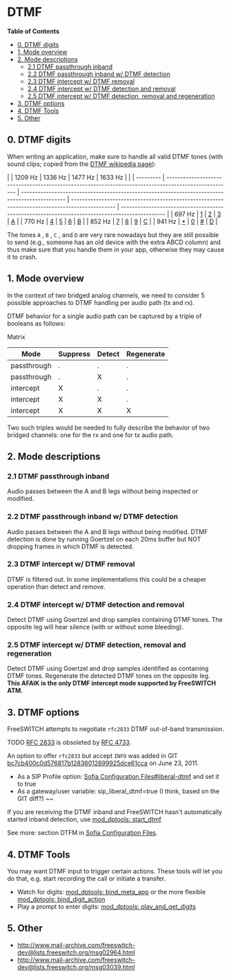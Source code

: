 
# DTMF 

 

**Table of Contents**

* [0\. DTMF digits](#0-dtmf-digits)
* [1\. Mode overview](#1-mode-overview)
* [2\. Mode descriptions](#2-mode-descriptions)  
   * [2.1 DTMF passthrough inband](#21-dtmf-passthrough-inband)  
   * [2.2 DTMF passthrough inband w/ DTMF detection](#22-dtmf-passthrough-inband-w-dtmf-detection)  
   * [2.3 DTMF intercept w/ DTMF removal](#23-dtmf-intercept-w-dtmf-removal)  
   * [2.4 DTMF intercept w/ DTMF detection and removal](#24-dtmf-intercept-w-dtmf-detection-and-removal)  
   * [2.5 DTMF intercept w/ DTMF detection, removal and regeneration](#25-dtmf-intercept-w-dtmf-detection-removal-and-regeneration)
* [3\. DTMF options](#3-dtmf-options)
* [4\. DTMF Tools](#4-dtmf-tools)
* [5\. Other](#5-other)

## 0\. DTMF digits

When writing an application, make sure to handle all valid DTMF tones (with sound clips; copied from the [DTMF wikipedia page](https://en.wikipedia.org/wiki/Dual-tone%5Fmulti-frequency%5Fsignaling##,%5F%2A,%5FA,%5FB,%5FC,%5Fand%5FD)):

  
| | 1209 Hz | 1336 Hz                                                                                               | 1477 Hz                                                                                        | 1633 Hz                                                                                        |                                                                                                |
| --------- | ----------------------------------------------------------------------------------------------------- | ---------------------------------------------------------------------------------------------- | ---------------------------------------------------------------------------------------------- | ---------------------------------------------------------------------------------------------- |
| 697 Hz    | [1](https://freeswitch.org//upload.wikimedia.org/wikipedia/commons/b/bf/Dtmf1.ogg "Dtmf1.ogg")        | [2](https://freeswitch.org//upload.wikimedia.org/wikipedia/commons/7/7d/Dtmf2.ogg "Dtmf2.ogg") | [3](https://freeswitch.org//upload.wikimedia.org/wikipedia/commons/2/28/Dtmf3.ogg "Dtmf3.ogg") | [A](https://freeswitch.org//upload.wikimedia.org/wikipedia/commons/d/d5/DtmfA.ogg "DtmfA.ogg") |
| 770 Hz    | [4](https://freeswitch.org//upload.wikimedia.org/wikipedia/commons/9/9f/Dtmf4.ogg "Dtmf4.ogg")        | [5](https://freeswitch.org//upload.wikimedia.org/wikipedia/commons/1/1c/Dtmf5.ogg "Dtmf5.ogg") | [6](https://freeswitch.org//upload.wikimedia.org/wikipedia/commons/7/7b/Dtmf6.ogg "Dtmf6.ogg") | [B](https://freeswitch.org//upload.wikimedia.org/wikipedia/commons/5/5a/DtmfB.ogg "DtmfB.ogg") |
| 852 Hz    | [7](https://freeswitch.org//upload.wikimedia.org/wikipedia/commons/9/9f/Dtmf7.ogg "Dtmf7.ogg")        | [8](https://freeswitch.org//upload.wikimedia.org/wikipedia/commons/f/f7/Dtmf8.ogg "Dtmf8.ogg") | [9](https://freeswitch.org//upload.wikimedia.org/wikipedia/commons/5/59/Dtmf9.ogg "Dtmf9.ogg") | [C](https://freeswitch.org//upload.wikimedia.org/wikipedia/commons/9/96/DtmfC.ogg "DtmfC.ogg") |
| 941 Hz    | [\*](https://freeswitch.org//upload.wikimedia.org/wikipedia/commons/e/e7/DtmfStar.ogg "DtmfStar.ogg") | [0](https://freeswitch.org//upload.wikimedia.org/wikipedia/commons/2/2d/Dtmf0.ogg "Dtmf0.ogg") | [#](https://freeswitch.org//upload.wikimedia.org/wikipedia/commons/c/c4/Dtmf-.ogg "Dtmf-.ogg") | [D](https://freeswitch.org//upload.wikimedia.org/wikipedia/commons/9/99/DtmfD.ogg "DtmfD.ogg") |

The tones `A` , `B` , `C` , and `D` are very rare nowadays but they are still possible to send (e.g., someone has an old device with the extra ABCD column) and thus make sure that you handle them in your app, otherwise they may cause it to crash.

## 1\. Mode overview

In the context of two bridged analog channels, we need to consider 5 possible approaches to DTMF handling per audio path (tx and rx).

DTMF behavior for a single audio path can be captured by a triple of booleans as follows:

Matrix

| Mode        | Suppress | Detect | Regenerate |
| ----------- | -------- | ------ | ---------- |
| passthrough | .        | .      | .          |
| passthrough | .        | X      | .          |
| intercept   | X        | .      | .          |
| intercept   | X        | X      | .          |
| intercept   | X        | X      | X          |

Two such triples would be needed to fully describe the behavior of two bridged channels: one for the rx and one for tx audio path.

## 2\. Mode descriptions

### 2.1 DTMF passthrough inband

Audio passes between the A and B legs without being inspected or modified.

### 2.2 DTMF passthrough inband w/ DTMF detection

Audio passes between the A and B legs without being modified. DTMF detection is done by running Goertzel on each 20ms buffer but NOT dropping frames in which DTMF is detected.

### 2.3 DTMF intercept w/ DTMF removal

DTMF is filtered out. In some implementations this could be a cheaper operation than detect and remove.

### 2.4 DTMF intercept w/ DTMF detection and removal

Detect DTMF using Goertzel and drop samples containing DTMF tones. The opposite leg will hear silence (with or without some bleeding).

### 2.5 DTMF intercept w/ DTMF detection, removal and regeneration

Detect DTMF using Goertzel and drop samples identified as containing DTMF tones. Regenerate the detected DTMF tones on the opposite leg. **This AFAIK is the only DTMF intercept mode supported by FreeSWITCH ATM.**

## 3\. DTMF options

FreeSWITCH attempts to negotiate `rfc2833` DTMF out-of-band transmission.

TODO [RFC 2833](https://tools.ietf.org/html/rfc2833) is obsoleted by [RFC 4733](https://tools.ietf.org/html/rfc4733).

An option to offer `rfc2833` but accept `INFO` was added in GIT [bc7cb400c0d576817b12836012899925dce61cca](http://fisheye.freeswitch.org/changelog/freeswitch.git/?cs=bc7cb400c0d576817b12836012899925dce61cca) on June 23, 2011.

* As a SIP Profile option: [Sofia Configuration Files#liberal-dtmf](./Sofia-SIP-Stack/Sofia-Configuration-Files_7144453.mdx#-default-configuration-file-) and set it to true
* As a gateway/user variable: sip\_liberal\_dtmf=true (I think, based on the GIT diff?) \~\~

If you are receiving the DTMF inband and FreeSWITCH hasn't automatically started inband detection, use [mod\_dptools: start\_dtmf](../Modules/mod-dptools/6587132.mdx#0-about)

  
See more: section DTFM in [Sofia Configuration Files](./Sofia-SIP-Stack/Sofia-Configuration-Files_7144453.mdx#--).

## 4\. DTMF Tools

You may want DTMF input to trigger certain actions. These tools will let you do that, e.g. start recording the call or initiate a transfer.

* Watch for digits: [mod\_dptools: bind\_meta\_app](../Modules/mod-dptools/6586418.mdx#about) or the more flexible [mod\_dptools: bind\_digit\_action](../Modules/mod-dptools/6586414.mdx#0-about)
* Play a prompt to enter digits: [mod\_dptools: play\_and\_get\_digits](../Modules/mod-dptools/6586933.mdx#about)

## 5\. Other

* <http://www.mail-archive.com/freeswitch-dev@lists.freeswitch.org/msg02964.html>
* <http://www.mail-archive.com/freeswitch-dev@lists.freeswitch.org/msg03039.html>

  

